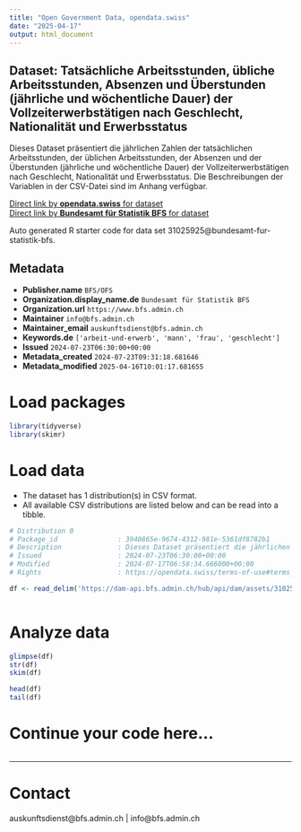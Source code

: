 ```yaml
---
title: "Open Government Data, opendata.swiss"
date: "2025-04-17"
output: html_document
---
```


## Dataset: Tatsächliche Arbeitsstunden, übliche Arbeitsstunden, Absenzen und Überstunden (jährliche und wöchentliche Dauer) der Vollzeiterwerbstätigen nach Geschlecht, Nationalität und Erwerbsstatus

Dieses Dataset präsentiert die jährlichen Zahlen der tatsächlichen Arbeitsstunden, der üblichen Arbeitsstunden, der Absenzen und der Überstunden (jährliche und wöchentliche Dauer) der Vollzeiterwerbstätigen nach Geschlecht, Nationalität und Erwerbsstatus. Die Beschreibungen der Variablen in der CSV-Datei sind im Anhang verfügbar.

[Direct link by **opendata.swiss** for dataset](https://opendata.swiss/de/dataset/tatsachliche-arbeitsstunden-ubliche-arbeitsstunden-absenzen-und-uberstunden-jahrliche-und-woche)<br>
[Direct link by **Bundesamt für Statistik BFS** for dataset](https://www.bfs.admin.ch/asset/de/ts-x-03.02.03.01.02.03)

Auto generated R starter code for data set 31025925@bundesamt-fur-statistik-bfs.

## Metadata

- **Publisher.name** `BFS/OFS`
- **Organization.display_name.de** `Bundesamt für Statistik BFS`
- **Organization.url** `https://www.bfs.admin.ch`
- **Maintainer** `info@bfs.admin.ch`
- **Maintainer_email** `auskunftsdienst@bfs.admin.ch`
- **Keywords.de** `['arbeit-und-erwerb', 'mann', 'frau', 'geschlecht']`
- **Issued** `2024-07-23T06:30:00+00:00`
- **Metadata_created** `2024-07-23T09:31:18.681646`
- **Metadata_modified** `2025-04-16T10:01:17.681655`


# Load packages

```r

library(tidyverse)
library(skimr)

```

# Load data

-   The dataset has 1 distribution(s) in CSV format.
-   All available CSV distributions are listed below and can be read into a tibble.

```r

# Distribution 0
# Package_id               : 3940865e-9674-4312-981e-5361df8782b1
# Description              : Dieses Dataset präsentiert die jährlichen Zahlen der tatsächlichen Arbeitsstunden, der üblichen Arbeitsstunden, der Absenzen und der Überstunden (jährliche und wöchentliche Dauer) der Vollzeiterwerbstätigen nach Geschlecht, Nationalität und Erwerbsstatus. Die Beschreibungen der Variablen in der CSV-Datei sind im Anhang verfügbar.
# Issued                   : 2024-07-23T06:30:00+00:00
# Modified                 : 2024-07-17T06:58:34.666000+00:00
# Rights                   : https://opendata.swiss/terms-of-use#terms_by_ask

df <- read_delim('https://dam-api.bfs.admin.ch/hub/api/dam/assets/31025942/master')



```

# Analyze data

```r

glimpse(df)
str(df)
skim(df)

head(df)
tail(df)

```

# Continue your code here...

```r

```

------------------------------------------------------------------------

# Contact

auskunftsdienst@bfs.admin.ch | info@bfs.admin.ch
